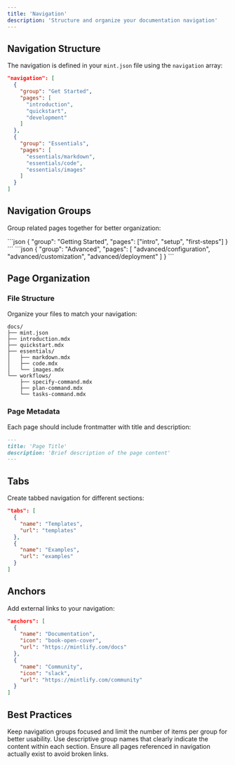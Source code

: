 ```yaml
---
title: 'Navigation'
description: 'Structure and organize your documentation navigation'
---
```


## Navigation Structure

The navigation is defined in your `mint.json` file using the `navigation` array:

```json
"navigation": [
  {
    "group": "Get Started",
    "pages": [
      "introduction",
      "quickstart",
      "development"
    ]
  },
  {
    "group": "Essentials",
    "pages": [
      "essentials/markdown",
      "essentials/code",
      "essentials/images"
    ]
  }
]
```

## Navigation Groups

Group related pages together for better organization:

<AccordionGroup>
  <Accordion title="Basic Group">
    ```json
    {
      "group": "Getting Started",
      "pages": ["intro", "setup", "first-steps"]
    }
    ```
  </Accordion>

  <Accordion title="Nested Pages">
    ```json
    {
      "group": "Advanced",
      "pages": [
        "advanced/configuration",
        "advanced/customization",
        "advanced/deployment"
      ]
    }
    ```
  </Accordion>
</AccordionGroup>

## Page Organization

### File Structure

Organize your files to match your navigation:

```
docs/
├── mint.json
├── introduction.mdx
├── quickstart.mdx
├── essentials/
│   ├── markdown.mdx
│   ├── code.mdx
│   └── images.mdx
└── workflows/
    ├── specify-command.mdx
    ├── plan-command.mdx
    └── tasks-command.mdx
```

### Page Metadata

Each page should include frontmatter with title and description:

```markdown
---
title: 'Page Title'
description: 'Brief description of the page content'
---
```

## Tabs

Create tabbed navigation for different sections:

```json
"tabs": [
  {
    "name": "Templates",
    "url": "templates"
  },
  {
    "name": "Examples",
    "url": "examples"
  }
]
```

## Anchors

Add external links to your navigation:

```json
"anchors": [
  {
    "name": "Documentation",
    "icon": "book-open-cover",
    "url": "https://mintlify.com/docs"
  },
  {
    "name": "Community",
    "icon": "slack",
    "url": "https://mintlify.com/community"
  }
]
```

## Best Practices

<Tip>
  Keep navigation groups focused and limit the number of items per group for better usability.
</Tip>

<Note>
  Use descriptive group names that clearly indicate the content within each section.
</Note>

<Warning>
  Ensure all pages referenced in navigation actually exist to avoid broken links.
</Warning>
